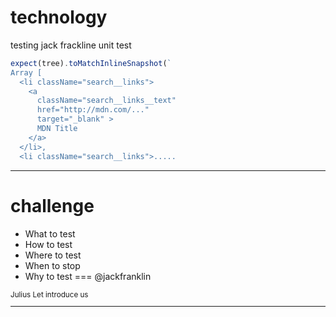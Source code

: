 
# technology

testing 
jack frackline
unit test

```jsx
expect(tree).toMatchInlineSnapshot(`
Array [
  <li className="search__links">
    <a
      className="search__links__text"
      href="http://mdn.com/..."
      target="_blank" >
      MDN Title
    </a>
  </li>,
  <li className="search__links">.....

```

---

# challenge 

- What to test
- How to test
- Where to test
- When to stop
- Why to test === @jackfranklin 


<Small name='Julius' quote=' @PapaJames,  prop...? what´s a prop...?, oh this.props'/>

<Notes>
    Julius
    Let introduce us
</Notes>

---
